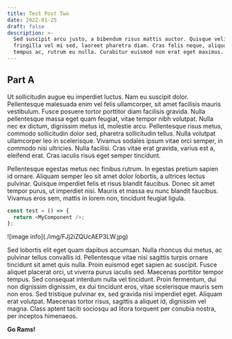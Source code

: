 ```yaml
---
title: Test Post Two
date: 2022-01-25
draft: false
description: >-
  Sed suscipit arcu justo, a bibendum risus mattis auctor. Quisque velit lectus,
  fringilla vel mi sed, laoreet pharetra diam. Cras felis neque, aliquam sed
  tempus ac, rutrum eu nulla. Curabitur euismod non erat eget maximus.
---
```


## Part A

Ut sollicitudin augue eu imperdiet luctus. Nam eu suscipit dolor. Pellentesque malesuada enim vel felis ullamcorper, sit amet facilisis mauris vestibulum. Fusce posuere tortor porttitor diam facilisis gravida. Nulla pellentesque massa eget quam feugiat, vitae tempor nibh volutpat. Nulla nec ex dictum, dignissim metus id, molestie arcu. Pellentesque risus metus, commodo sollicitudin dolor sed, pharetra sollicitudin tellus. Nulla volutpat ullamcorper leo in scelerisque. Vivamus sodales ipsum vitae orci semper, in commodo nisi ultricies. Nulla facilisi. Cras vitae erat gravida, varius est a, eleifend erat. Cras iaculis risus eget semper tincidunt.

Pellentesque egestas metus nec finibus rutrum. In egestas pretium sapien id ornare. Aliquam semper leo sit amet dolor lobortis, a ultrices lectus pulvinar. Quisque imperdiet felis et risus blandit faucibus. Donec sit amet tempor purus, ut imperdiet nisi. Mauris et massa eu nunc blandit faucibus. Vivamus eros sem, mattis in lorem non, tincidunt feugiat ligula.

```js
const test = () => {
  return <MyComponent />;
};
```

<div>![image info](./img/FJj2iZQUcAEP3LW.jpg)</div>

Sed lobortis elit eget quam dapibus accumsan. Nulla rhoncus dui metus, ac pulvinar tellus convallis id. Pellentesque vitae nisi sagittis turpis ornare tincidunt sit amet quis nulla. Proin euismod eget sapien ac suscipit. Fusce aliquet placerat orci, ut viverra purus iaculis sed. Maecenas porttitor tempor tempus. Sed consequat interdum nulla vel tincidunt. Proin fermentum, dui non dignissim dignissim, ex dui tincidunt eros, vitae scelerisque mauris sem non eros. Sed tristique pulvinar ex, sed gravida nisi imperdiet eget. Aliquam erat volutpat. Maecenas tortor risus, sagittis a aliquet id, dignissim vel magna. Class aptent taciti sociosqu ad litora torquent per conubia nostra, per inceptos himenaeos.

<b>Go Rams!</b>

<Bibliography>
  <InProceedings
    label="Aka73"
    title="Information theory and an extension of the maximum likelihood principle"
    author="Akaike, Hirotugu"
    editor="Petrov, B. N. and Caski, F."
    pages="267--281"
    year="1973"
    booktitle="Proceeding of the Second International Symposium on Information Theory"
    publisher="Akadémiai Kiadó"
    address="Budapest"
  / >

<Article
  label="Aka74"
  title="A new look at the statistical model identification"
  author="Akaike, Hirotugu"
  journal="IEEE Transactions on Automatic Control"
  volume="19"
  number="6"
  pages="716--723"
  year="1974"
/>

<Article
  label="BA04"
  title="Multimodel inference: understanding AIC and BIC in model selection"
  author="Burnham, Kenneth P. and Anderson, David R."
  journal="Sociological Methods & Research"
  volume="33"
  number="2"
  pages="261--304"
  year="2004"
/>

<Article
  label="HT89"
  title="Regression and time series model selection in small samples"
  author="Hurvich, Clifford M. and Tsai, Chih-Ling"
  journal="Biometrika"
  volume="76"
  number="2"
  pages="297--307"
  year="1989"
/>

<Article 
  label="Sch78"
  title="Estimating the dimension of a model"
  author="Schwarz, Gideon"
  journal="The Annals of Statistics"
  pages="461--464"
  year="1978"
/>
</Bibliography>
